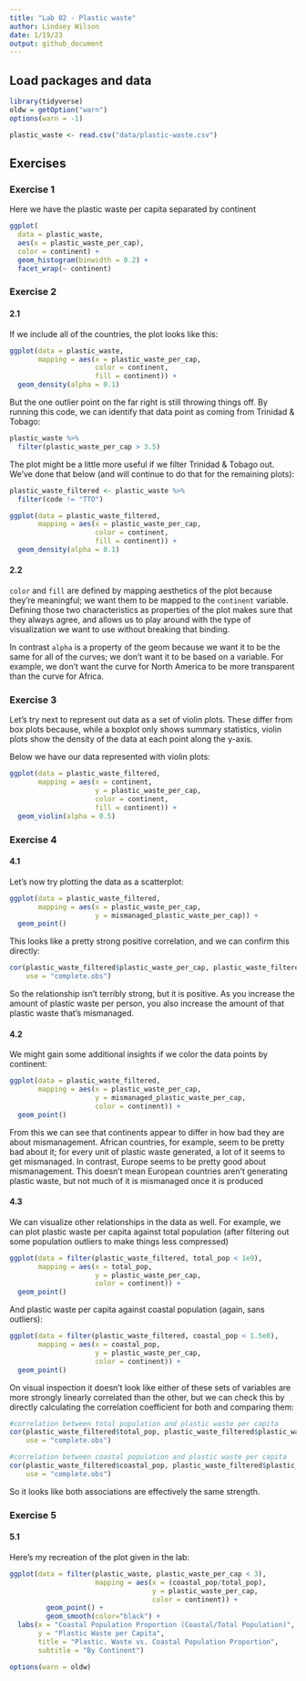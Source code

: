 ```yaml
---
title: "Lab 02 - Plastic waste"
author: Lindsey Wilson
date: 1/19/23
output: github_document
---
```


## Load packages and data

```r
library(tidyverse)
oldw = getOption("warn")
options(warn = -1)
```

```r
plastic_waste <- read.csv("data/plastic-waste.csv")
```

## Exercises

### Exercise 1

Here we have the plastic waste per capita separated by continent

```r
ggplot(
  data = plastic_waste,
  aes(x = plastic_waste_per_cap),
  color = continent) +
  geom_histogram(binwidth = 0.2) +
  facet_wrap(~ continent)
```

### Exercise 2

#### 2.1

If we include all of the countries, the plot looks like this:

```r
ggplot(data = plastic_waste, 
       mapping = aes(x = plastic_waste_per_cap, 
                     color = continent, 
                     fill = continent)) +
  geom_density(alpha = 0.1)
```

But the one outlier point on the far right is still throwing things off.
By running this code, we can identify that data point as coming from Trinidad & Tobago:

```r
plastic_waste %>%
  filter(plastic_waste_per_cap > 3.5)
```

The plot might be a little more useful if we filter Trinidad & Tobago out.
We've done that below (and will continue to do that for the remaining plots):

```r
plastic_waste_filtered <- plastic_waste %>%
  filter(code != "TTO")

ggplot(data = plastic_waste_filtered, 
       mapping = aes(x = plastic_waste_per_cap, 
                     color = continent, 
                     fill = continent)) +
  geom_density(alpha = 0.1)
```

#### 2.2

`color` and `fill` are defined by mapping aesthetics of the plot because they're meaningful; we want them to be mapped to the `continent` variable.
Defining those two characteristics as properties of the plot makes sure that they always agree, and allows us to play around with the type of visualization we want to use without breaking that binding.

In contrast `alpha` is a property of the geom because we want it to be the same for all of the curves; we don't want it to be based on a variable.
For example, we don't want the curve for North America to be more transparent than the curve for Africa.

### Exercise 3

Let's try next to represent out data as a set of violin plots.
These differ from box plots because, while a boxplot only shows summary statistics, violin plots show the density of the data at each point along the y-axis.

Below we have our data represented with violin plots:

```r
ggplot(data = plastic_waste_filtered,
       mapping = aes(x = continent,
                     y = plastic_waste_per_cap,
                     color = continent,
                     fill = continent)) + 
  geom_violin(alpha = 0.5)
```
### Exercise 4

#### 4.1

Let's now try plotting the data as a scatterplot:

```r
ggplot(data = plastic_waste_filtered,
       mapping = aes(x = plastic_waste_per_cap,
                     y = mismanaged_plastic_waste_per_cap)) + 
  geom_point()
```


This looks like a pretty strong positive correlation, and we can confirm this directly:

```r
cor(plastic_waste_filtered$plastic_waste_per_cap, plastic_waste_filtered$mismanaged_plastic_waste_per_cap, 
    use = "complete.obs")
```

So the relationship isn't terribly strong, but it is positive. 
As you increase the amount of plastic waste per person, you also increase the amount of that plastic waste that's mismanaged.

#### 4.2

We might gain some additional insights if we color the data points by continent:

```r
ggplot(data = plastic_waste_filtered,
       mapping = aes(x = plastic_waste_per_cap,
                     y = mismanaged_plastic_waste_per_cap,
                     color = continent)) + 
  geom_point()
```

From this we can see that continents appear to differ in how bad they are about mismanagement.
African countries, for example, seem to be pretty bad about it; for every unit of plastic waste generated, a lot of it seems to get mismanaged.
In contrast, Europe seems to be pretty good about mismanagement. 
This doesn't mean European countries aren't generating plastic waste, but not much of it is mismanaged once it is produced

#### 4.3

We can visualize other relationships in the data as well.
For example, we can plot plastic waste per capita against total population (after filtering out some population outliers to make things less compressed)

```r
ggplot(data = filter(plastic_waste_filtered, total_pop < 1e9),
       mapping = aes(x = total_pop,
                     y = plastic_waste_per_cap,
                     color = continent)) + 
  geom_point()
```

And plastic waste per capita against coastal population (again, sans outliers):

```r
ggplot(data = filter(plastic_waste_filtered, coastal_pop < 1.5e8),
       mapping = aes(x = coastal_pop,
                     y = plastic_waste_per_cap,
                     color = continent)) + 
  geom_point()
```

On visual inspection it doesn't look like either of these sets of variables are more strongly linearly correlated than the other, but we can check this by directly calculating the correlation coefficient for both and comparing them:

```r
#correlation between total population and plastic waste per capita
cor(plastic_waste_filtered$total_pop, plastic_waste_filtered$plastic_waste_per_cap,
    use = "complete.obs")

#correlation between coastal population and plastic waste per capita
cor(plastic_waste_filtered$coastal_pop, plastic_waste_filtered$plastic_waste_per_cap,
    use = "complete.obs")
```

So it looks like both associations are effectively the same strength.

### Exercise 5

#### 5.1

Here's my recreation of the plot given in the lab:

```r
ggplot(data = filter(plastic_waste, plastic_waste_per_cap < 3),
                     mapping = aes(x = (coastal_pop/total_pop),
                                   y = plastic_waste_per_cap,
                                   color = continent)) + 
         geom_point() + 
         geom_smooth(color="black") + 
  labs(x = "Coastal Population Proportion (Coastal/Total Population)",
       y = "Plastic Waste per Capita",
       title = "Plastic. Waste vs. Coastal Population Proportion",
       subtitle = "By Continent")

options(warn = oldw)
```


